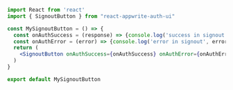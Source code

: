 ```jsx
import React from 'react'
import { SignoutButton } from "react-appwrite-auth-ui"

const MySignoutButton = () => {
  const onAuthSuccess = (response) => {console.log('success in signout', response)}
  const onAuthError = (error) => {console.log('error in signout', error) } 
  return (
    <SignoutButton onAuthSuccess={onAuthSuccess} onAuthError={onAuthError}>Signout</SignoutButton>
  )
}

export default MySignoutButton
```